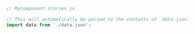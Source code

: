 ```js
// MyComponent.stories.js

// This will automatically be parsed to the contents of `data.json`
import data from './data.json';
```